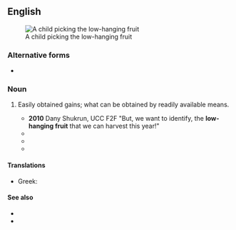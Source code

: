 {{also|low hanging fruit}}
==English==
[[Image:Gerard van Honthorst 008.jpg|thumb|A child picking the low-hanging fruit]]

===Alternative forms===
* {{l|en|low hanging fruit}}

===Noun===
{{en-noun|head=[[low]]-[[hanging]] [[fruit]]}}

# {{lb|en|idiomatic}} Easily obtained gains; what can be obtained by readily available means.
#* '''2010''' Dany Shukrun, UCC F2F "But, we want to identify, the '''low-hanging fruit''' that we can harvest this year!"
#* {{quote-book|title=Whistling Past Dixie: How Democrats Can Win Without the South|page=166|author=Thomas F. Schaller|year=2008|passage=But, Florida aside, the '''low-hanging fruit''' is not in Dixie.}}
#* {{quote-book|title=Environmental Policy and Corporate Behaviour|page=97|author=Nick Johnstone|year=2007|passage=the '''low-hanging fruit''' are picked first}}
#* {{quote-book|title=The Natural Step for Communities: How Cities and Towns Can Change to|page=201|author=Sarah James|oauthors=Torbjörn Lahti|year=2004|passage='''Low-hanging fruits''' are those actions that garner early agreement and that are obtainable in the short run.}}

====Translations====
{{trans-top}}
* Greek: {{t|el|[[ώριμο φρούτο]]}}
{{trans-mid}}
{{trans-bottom}}

====See also====
* {{l|en|easy pickings}}
* {{l|en|like a ripe plum}}